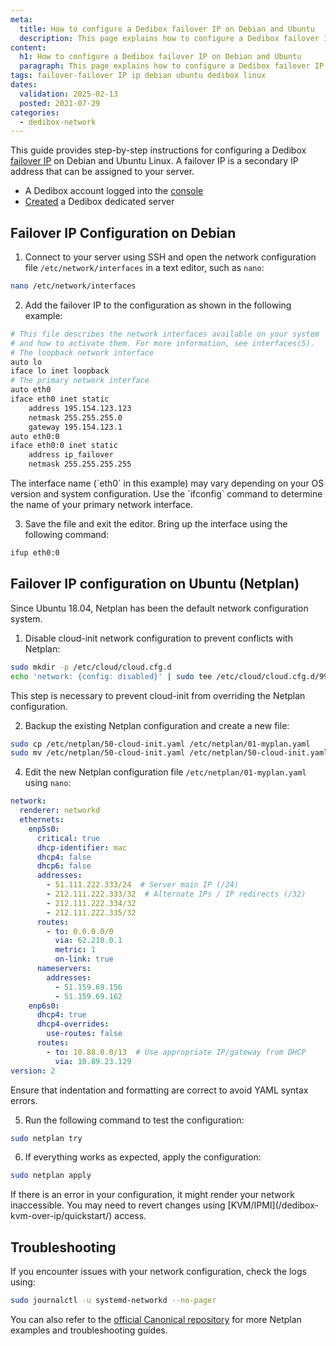 ```yaml
---
meta:
  title: How to configure a Dedibox failover IP on Debian and Ubuntu
  description: This page explains how to configure a Dedibox failover IP on Debian or Ubuntu Linux.
content:
  h1: How to configure a Dedibox failover IP on Debian and Ubuntu
  paragraph: This page explains how to configure a Dedibox failover IP on Debian or Ubuntu Linux.
tags: failover-failover IP ip debian ubuntu dedibox linux
dates:
  validation: 2025-02-13
  posted: 2021-07-29
categories:
  - dedibox-network
---
```



This guide provides step-by-step instructions for configuring a Dedibox [failover IP](/dedibox-ip-failover/concepts/#failover-ips) on Debian and Ubuntu Linux. A failover IP is a secondary IP address that can be assigned to your server.


<Macro id="requirements" />

- A Dedibox account logged into the [console](https://console.online.net)
- [Created](/dedibox/how-to/order-a-server/) a Dedibox dedicated server


## Failover IP Configuration on Debian

1. Connect to your server using SSH and open the network configuration file `/etc/network/interfaces` in a text editor, such as `nano`:
  ```bash
  nano /etc/network/interfaces
  ```
2. Add the failover IP to the configuration as shown in the following example:
  ```bash
  # This file describes the network interfaces available on your system
  # and how to activate them. For more information, see interfaces(5).
  # The loopback network interface
  auto lo
  iface lo inet loopback
  # The primary network interface
  auto eth0
  iface eth0 inet static
      address 195.154.123.123
      netmask 255.255.255.0
      gateway 195.154.123.1
  auto eth0:0
  iface eth0:0 inet static
      address ip_failover
      netmask 255.255.255.255
  ```
  <Message type="note">
    The interface name (`eth0` in this example) may vary depending on your OS version and system configuration. Use the `ifconfig` command to determine the name of your primary network interface.
  </Message>

3. Save the file and exit the editor. Bring up the interface using the following command:
  ```bash
  ifup eth0:0
  ```

## Failover IP configuration on Ubuntu (Netplan)

Since Ubuntu 18.04, Netplan has been the default network configuration system.

1. Disable cloud-init network configuration to prevent conflicts with Netplan:
  ```bash
  sudo mkdir -p /etc/cloud/cloud.cfg.d
  echo 'network: {config: disabled}' | sudo tee /etc/cloud/cloud.cfg.d/99-disable-network-config.cfg
  ```
  <Message type="important">
    This step is necessary to prevent cloud-init from overriding the Netplan configuration.
  </Message>

2. Backup the existing Netplan configuration and create a new file:
  ```bash
  sudo cp /etc/netplan/50-cloud-init.yaml /etc/netplan/01-myplan.yaml
  sudo mv /etc/netplan/50-cloud-init.yaml /etc/netplan/50-cloud-init.yaml-backup
  ```
4. Edit the new Netplan configuration file `/etc/netplan/01-myplan.yaml` using `nano`:
  ```yml
  network:
    renderer: networkd
    ethernets:
      enp5s0:
        critical: true
        dhcp-identifier: mac
        dhcp4: false
        dhcp6: false
        addresses:
          - 51.111.222.333/24  # Server main IP (/24)
          - 212.111.222.333/32  # Alternate IPs / IP redirects (/32)
          - 212.111.222.334/32
          - 212.111.222.335/32
        routes:
          - to: 0.0.0.0/0
            via: 62.210.0.1
            metric: 1
            on-link: true
        nameservers:
          addresses:
            - 51.159.69.156
            - 51.159.69.162
      enp6s0:
        dhcp4: true
        dhcp4-overrides:
          use-routes: false
        routes:
          - to: 10.88.0.0/13  # Use appropriate IP/gateway from DHCP
            via: 10.89.23.129
  version: 2
  ```
  <Message type="tip">
    Ensure that indentation and formatting are correct to avoid YAML syntax errors.
  </Message>

5. Run the following command to test the configuration:
  ```bash
  sudo netplan try
  ```
6. If everything works as expected, apply the configuration:
  ```bash
  sudo netplan apply
  ```
  <Message type="important">
    If there is an error in your configuration, it might render your network inaccessible. You may need to revert changes using [KVM/IPMI](/dedibox-kvm-over-ip/quickstart/) access.
  </Message>

## Troubleshooting

If you encounter issues with your network configuration, check the logs using:
```bash
sudo journalctl -u systemd-networkd --no-pager
```
You can also refer to the [official Canonical repository](https://github.com/canonical/netplan/tree/main/examples) for more Netplan examples and troubleshooting guides.
